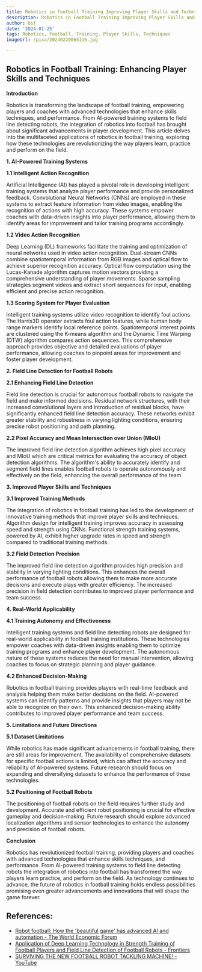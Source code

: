 ```yaml
---
title: Robotics in Football Training Improving Player Skills and Techniques
description: Robotics in Football Training Improving Player Skills and Techniques
author: Usf
date: '2024-01-25'
tags: Robotics, Football, Training, Player Skills, Techniques
imageUrl: /pixa/20240220065116.jpg

---
```

## Robotics in Football Training: Enhancing Player Skills and Techniques

**Introduction**

Robotics is transforming the landscape of football training,  empowering players and coaches with advanced technologies that enhance skills  techniques, and  performance. From AI-powered training  systems to field line detecting robots, the integration of robotics  into football has brought about significant advancements in player development.  This  article delves into the multifaceted applications of robotics in football training, exploring how these technologies  are revolutionizing the way  players learn, practice and perform  on the field.

**1. AI-Powered Training Systems**

**1.1 Intelligent Action  Recognition**

Artificial  Intelligence (AI) has played a pivotal role  in developing intelligent training systems that analyze player performance and provide personalized feedback. Convolutional Neural Networks (CNNs) are employed in these systems to extract feature information from video images, enabling the  recognition of  actions  with high accuracy. These systems empower coaches with data-driven insights into player performance, allowing them to identify areas for improvement and tailor training programs accordingly.

**1.2 Video Action Recognition**

Deep Learning (DL) frameworks facilitate the training and optimization of neural networks used in video action recognition. Dual-stream CNNs combine spatiotemporal information from RGB images and optical flow to achieve superior recognition accuracy. Optical  flow computation using the Lucas-Kanade algorithm captures motion vectors providing a comprehensive understanding of player  movements. Sparse sampling  strategies segment videos and extract short sequences for input, enabling efficient and precise action recognition.

**1.3 Scoring System for Player Evaluation**

Intelligent training systems utilize video recognition to identify  foul actions. The  Harris3D operator extracts foul action features, while human body range markers identify local reference points.  Spatiotemporal interest points are clustered using the K-means algorithm and the Dynamic Time Warping (DTW) algorithm compares action sequences. This  comprehensive approach  provides objective and detailed evaluations of player performance, allowing coaches to pinpoint areas for improvement and foster player development.

**2. Field  Line Detection for Football Robots**

**2.1 Enhancing Field Line Detection**

Field line detection is crucial for autonomous football robots to navigate the  field and make informed decisions. Residual  network structures, with  their increased convolutional layers and introduction of residual blocks, have significantly enhanced field line detection accuracy. These networks  exhibit greater  stability and robustness  in varying lighting conditions, ensuring precise  robot positioning and path planning.

**2.2 Pixel Accuracy and Mean Intersection over Union (MIoU)**

The improved  field line  detection  algorithm achieves high  pixel accuracy and MIoU which  are critical  metrics for  evaluating the accuracy of object detection algorithms. The algorithm's ability  to accurately identify and segment field lines enables football robots to operate autonomously and effectively on the  field, enhancing the overall performance of  the team.

**3. Improved Player Skills and Techniques**

**3.1  Improved Training Methods**

The integration of robotics in football training has led to the development of innovative  training methods that improve player skills and techniques. Algorithm design for intelligent training improves accuracy in assessing  speed and strength using CNNs. Functional strength training systems, powered by AI, exhibit higher upgrade rates in  speed  and strength compared to  traditional training methods.

**3.2 Field Detection  Precision**

The improved  field line detection algorithm provides high precision and stability in varying  lighting conditions. This enhances the overall performance of football robots allowing them to make more accurate decisions and execute plays with greater efficiency. The increased precision in field detection  contributes  to improved player performance and team success.

**4. Real-World Applicability**

**4.1 Training Autonomy and Effectiveness**

Intelligent  training  systems and field  line  detecting robots are designed for real-world applicability  in  football training institutions. These technologies empower coaches with data-driven insights enabling them to optimize training programs  and enhance player development. The autonomous nature of these systems reduces the need for manual intervention,  allowing coaches to focus  on strategic planning and player guidance.

**4.2 Enhanced Decision-Making**

Robotics in football training provides players  with real-time feedback and analysis helping them make better decisions on the field. AI-powered  systems can identify patterns and provide insights that players  may not be able to recognize on their  own. This enhanced decision-making ability contributes to improved  player performance and team success.

**5. Limitations and Future Directions**

**5.1 Dataset Limitations**

While robotics has made significant advancements in football training, there are still areas for improvement. The availability of comprehensive datasets for specific football actions is limited, which can affect the accuracy  and reliability of  AI-powered systems. Future  research should  focus  on expanding and diversifying datasets to enhance the performance of these technologies.

**5.2  Positioning of Football Robots**

The positioning of football robots on the field requires further study and development. Accurate and efficient robot  positioning is crucial for effective gameplay and decision-making. Future research should explore advanced localization algorithms and sensor technologies to  enhance the autonomy and precision of football robots.

**Conclusion**

Robotics  has  revolutionized football training, providing players  and coaches with advanced technologies  that enhance skills techniques, and  performance. From AI-powered training systems to field line detecting robots the integration of robotics into football has transformed the way players learn practice, and perform on the field. As technology continues to advance, the future of robotics in football training holds endless possibilities promising  even greater advancements and innovations that will shape the game forever.

## References:
- [Robot football: How the 'beautiful game' has advanced AI and automation - The World Economic Forum](https://www.weforum.org/agenda/2022/09/robot-football-advance-artificial-intelligence-and-automation/)
- [Application of Deep Learning Technology in Strength Training of Football Players and Field Line Detection of Football Robots - Frontiers](https://www.frontiersin.org/articles/10.3389/fnbot.2022.867028)
- [SURVIVING THE NEW FOOTBALL ROBOT TACKLING MACHINE! - YouTube](https://youtube.com/watch?v=d57JIpRVPuo)
